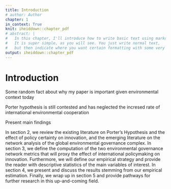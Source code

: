 ```yaml
---
title: Introduction
# author: Author
chapter: 1
in_context: True
knit: iheiddown::chapter_pdf
# abstract: |
#   In this chapter, I'll introduce how to write basic text using markdown.
#   It is super simple, as you will see. You just write normal text,
#   but then indicate where you want certain formatting with some very basic 'markup'.
output: iheiddown::chapter_pdf
---
```


\setcounter{chapter}{0}
# Introduction {#intro}

Some random fact about why my paper is important given environmental context today

Porter hypothesis is still contested and has neglected the incresed rate 
of international environmental cooperation

Present main findings

In section 2, we review the existing literature on Porter's Hypothesis and
the effect of policy certainty on innovation, and the emerging literature
on the network analysis of the global environmental governance complex. In
section 3, we define the computation of the two environmental governance
network metrics that will proxy the effect of international policymaking
on innovation. Furthermore, we will define our empirical strategy and
provide the reader with descriptive statistics of the main variables of interest.
In section 4, we present and discuss the results stemming from our empirical
estimation. Finally, we wrap up in section 5 and provide pathways for
further research in this up-and-coming field.
